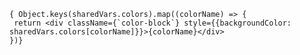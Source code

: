 
<Meta title="globals/Colors" />

<div>

    { Object.keys(sharedVars.colors).map((colorName) => {
     return <div className={`color-block`} style={{backgroundColor: sharedVars.colors[colorName]}}>{colorName}</div>
    })}
</div>

<style>
{`
    .color-block {
      width: 100px;
      height: 100px;
      display: inline-block;
      margin: 8px 4px;
    }
`}
</style>